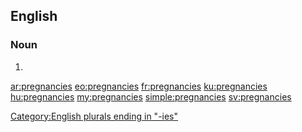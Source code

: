 ==English==

===Noun===
{{head|en|plural}}

# {{plural of|pregnancy|lang=en|nocat=1}}

[[Category:English plurals ending in "-ies"]]

[[ar:pregnancies]]
[[eo:pregnancies]]
[[fr:pregnancies]]
[[ku:pregnancies]]
[[hu:pregnancies]]
[[my:pregnancies]]
[[simple:pregnancies]]
[[sv:pregnancies]]
